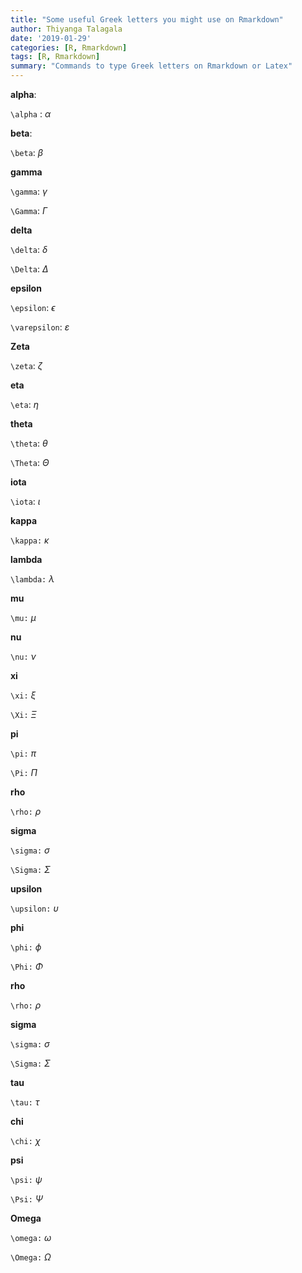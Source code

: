```yaml
---
title: "Some useful Greek letters you might use on Rmarkdown"
author: Thiyanga Talagala
date: '2019-01-29'
categories: [R, Rmarkdown]
tags: [R, Rmarkdown]
summary: "Commands to type Greek letters on Rmarkdown or Latex"
---
```


**alpha**: 

`\alpha` : $\alpha$ 

**beta**:

`\beta`: $\beta$

**gamma**

`\gamma`: $\gamma$

`\Gamma`: $\Gamma$

**delta**

`\delta`: $\delta$

`\Delta`: $\Delta$

**epsilon**

`\epsilon`: $\epsilon$ 

`\varepsilon`: $\varepsilon$

**Zeta**

`\zeta`: $\zeta$

**eta**

`\eta`: $\eta$

**theta**

`\theta`: $\theta$

`\Theta`: $\Theta$

**iota**

`\iota`: $\iota$

**kappa**

`\kappa:` $\kappa$

**lambda**

`\lambda:` $\lambda$

**mu**

`\mu:` $\mu$

**nu**

`\nu:` $\nu$

**xi**

`\xi:` $\xi$

`\Xi:` $\Xi$

**pi**

`\pi:` $\pi$

`\Pi:` $\Pi$

**rho**

`\rho:` $\rho$

**sigma**

`\sigma:` $\sigma$

`\Sigma:` $\Sigma$

**upsilon**

`\upsilon:` $\upsilon$

**phi**

`\phi:` $\phi$

`\Phi:` $\Phi$

**rho**

`\rho:` $\rho$

**sigma**

`\sigma:` $\sigma$

`\Sigma:` $\Sigma$

**tau**

`\tau:` $\tau$

**chi**

`\chi:` $\chi$

**psi**

`\psi:` $\psi$

`\Psi:` $\Psi$

**Omega**

`\omega:` $\omega$

`\Omega:` $\Omega$